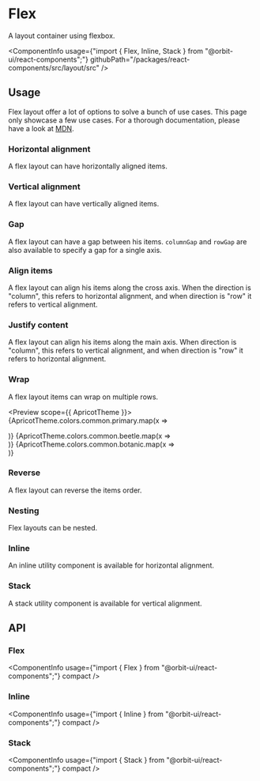 
<Meta
    title="Layout/Flex"
    id="flex"
/>

# Flex

<Tagline>A layout container using flexbox.</Tagline>

<ComponentInfo
    usage={"import { Flex, Inline, Stack } from \"@orbit-ui/react-components\";"}
    githubPath="/packages/react-components/src/layout/src"
/>

## Usage

Flex layout offer a lot of options to solve a bunch of use cases. This page only showcase a few use cases. For a thorough documentation, please have a look at [MDN](https://developer.mozilla.org/en-US/docs/Learn/CSS/CSS_layout/Flexbox).

### Horizontal alignment

A flex layout can have horizontally aligned items.

<Preview>
    <Story name="horizontal">
        <Flex direction="row" gap={2}>
            <Div backgroundColor="primary-5" width={9} height={9} />
            <Div backgroundColor="beetle-5" width={9} height={9} />
            <Div backgroundColor="botanic-5" width={9} height={9} />
        </Flex>
    </Story>
</Preview>

### Vertical alignment

A flex layout can have vertically aligned items.

<Preview>
    <Story name="vertical">
        <Flex direction="column" gap={2}>
            <Div backgroundColor="primary-5" width={9} height={9} />
            <Div backgroundColor="beetle-5" width={9} height={9} />
            <Div backgroundColor="botanic-5" width={9} height={9} />
        </Flex>
    </Story>
</Preview>

### Gap

A flex layout can have a gap between his items. `columnGap` and `rowGap` are also available to specify a gap for a single axis.

<Preview>
    <Story name="gap">
        <Flex direction="row" gap={2}>
            <Div backgroundColor="primary-5" width={9} height={9} />
            <Div backgroundColor="beetle-5" width={9} height={9} />
            <Div backgroundColor="botanic-5" width={9} height={9} />
        </Flex>
    </Story>
</Preview>

### Align items

A flex layout can align his items along the cross axis. When the direction is "column", this refers to horizontal alignment, and when direction is "row" it refers to vertical alignment.

<Preview>
    <Story name="align items">
        <Flex alignItems="center" direction="column" gap={2}>
            <Div backgroundColor="primary-5" width={9} height={9} />
            <Div backgroundColor="beetle-5" width={9} height={9} />
            <Div backgroundColor="botanic-5" width={9} height={9} />
        </Flex>
    </Story>
</Preview>

### Justify content

A flex layout can align his items along the main axis. When direction is "column", this refers to vertical alignment, and when direction is "row" it refers to horizontal alignment.

<Preview>
    <Story name="justify content">
        <Flex justifyContent="center" gap={2}>
            <Div backgroundColor="primary-5" width={9} height={9} />
            <Div backgroundColor="beetle-5" width={9} height={9} />
            <Div backgroundColor="botanic-5" width={9} height={9} />
        </Flex>
    </Story>
</Preview>

### Wrap

A flex layout items can wrap on multiple rows.

<Preview scope={{ ApricotTheme }}>
    <Story name="wrap">
        <Flex wrap="wrap" gap={1} width={16}>
            {ApricotTheme.colors.common.primary.map(x => <Div backgroundColor={x} width={6} height={6} key={x} />)}
            {ApricotTheme.colors.common.beetle.map(x => <Div backgroundColor={x} width={6} height={6} key={x} />)}
            {ApricotTheme.colors.common.botanic.map(x => <Div backgroundColor={x} width={6} height={6} key={x} />)}
        </Flex>
    </Story>
</Preview>

### Reverse

A flex layout can reverse the items order.

<Preview>
    <Story name="reverse">
        <Flex reverse gap={2}>
            <Div backgroundColor="primary-5" width={9} height={9} />
            <Div backgroundColor="beetle-5" width={9} height={9} />
            <Div backgroundColor="botanic-5" width={9} height={9} />
        </Flex>
    </Story>
</Preview>

### Nesting

Flex layouts can be nested.

<Preview>
    <Story name="nesting">
        <Flex gap={4}>
            <Flex gap={2}>
                <Div backgroundColor="primary-5" width={9} height={9} />
                <Div backgroundColor="primary-5" width={9} height={9} />
            </Flex>
            <Flex direction="column" gap={2}>
                <Div backgroundColor="beetle-5" width={9} height={9} />
                <Div backgroundColor="beetle-5" width={9} height={9} />
            </Flex>
            <Flex gap={2}>
                <Div backgroundColor="botanic-5" width={9} height={9} />
                <Div backgroundColor="botanic-5" width={9} height={9} />
            </Flex>
        </Flex>
    </Story>
</Preview>

### Inline

An inline utility component is available for horizontal alignment.

<Preview>
    <Story name="inline">
        <Inline>
            <Div backgroundColor="primary-5" width={9} height={9} />
            <Div backgroundColor="beetle-5" width={9} height={9} />
            <Div backgroundColor="botanic-5" width={9} height={9} />
        </Inline>
    </Story>
</Preview>

### Stack

A stack utility component is available for vertical alignment.

<Preview>
    <Story name="stack">
        <Stack>
            <Div backgroundColor="primary-5" width={9} height={9} />
            <Div backgroundColor="beetle-5" width={9} height={9} />
            <Div backgroundColor="botanic-5" width={9} height={9} />
        </Stack>
    </Story>
</Preview>

## API

### Flex

<ComponentInfo
    usage={"import { Flex } from \"@orbit-ui/react-components\";"}
    compact
/>

<ArgsTable of={InnerFlex} sort="alpha" />

### Inline

<ComponentInfo
    usage={"import { Inline } from \"@orbit-ui/react-components\";"}
    compact
/>

<ArgsTable of={InnerInline} sort="alpha" />

### Stack

<ComponentInfo
    usage={"import { Stack } from \"@orbit-ui/react-components\";"}
    compact
/>

<ArgsTable of={InnerStack} sort="alpha" />
